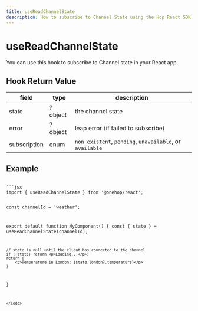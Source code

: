 ```yaml
---
title: useReadChannelState
description: How to subscribe to Channel State using the Hop React SDK
---
```



# useReadChannelState

You can use this hook to subscribe to Channel state in your React app.

## Hook Return Value
| field | type | description |
| ----- | ---- | ----------- |
| state | ?object | the channel state |
| error | ?object | leap error (if failed to subscribe) |
| subscription | enum | `non_existent`, `pending`, `unavailable`, or `available` |

## Example
<Code>
```jsx
import { useReadChannelState } from '@onehop/react';

const channelId = 'weather';

export default function MyComponent() {
	const { state } = useReadChannelState(channelId);

	// state is null until the client has connected to the channel
	if (!state) return <p>Loading...</p>;
	return (
		<p>Temperature in London: {state.london?.temperature}</p>
	)
}
```
</Code>
